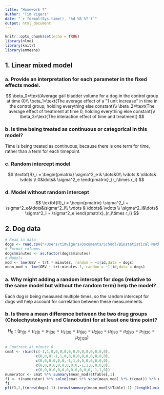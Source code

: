 ```yaml
---
title: "Homework 7"
author: "Tim Vigers"
date: "`r format(Sys.time(), '%d %B %Y')`"
output: html_document
---
```


```r
knitr::opts_chunk$set(echo = TRUE)
library(nlme)
library(knitr)
library(emmeans)
```

## 1. Linear mixed model

### a. Provide an interpretation for each parameter in the fixed effects model.

$$
\beta_0=\text{Average gall bladder volume for a dog in the control group at time 0}\\
\beta_1=\text{The average effect of a "1 unit increase" in time in the control group, holding everything else constant}\\
\beta_2=\text{The average effect of treatment at time 0, holding everything else constant}\\
\beta_3=\text{The interaction effect of time and treatment}
$$

### b. Is time being treated as continuous or categorical in this model?

Time is being treated as continuous, because there is one term for time, rather than a term for each timepoint. 

### c. Random intercept model
$$
\textbf{R}_i = \begin{pmatrix}
\sigma^2_e & \dots&0\\
\vdots & \ddots& \vdots \\
0&\dots& \sigma^2_e
\end{pmatrix}_{r_i\times r_i}
$$

### d. Model without random intercept
$$
\textbf{R}_i = \begin{pmatrix}
\sigma^2_I + \sigma^2_e&\dots&\sigma^2_I\\
\vdots & \ddots& \vdots \\
\sigma^2_I&\dots& \sigma^2_I + \sigma^2_e
\end{pmatrix}_{r_i\times r_i}
$$

## 2. Dog data

```r
# Read in data
dogs <- read.csv("/Users/timvigers/Documents/School/Biostatistical Methods 2/Homeworks/Homework 7/dogdata_long.csv")
# Format columns
dogs$minutes <- as.factor(dogs$minutes)
# Models
mod <- lme(GBV ~ trt * minutes, random = ~1|id,data = dogs)
mean_mod <- lme(GBV ~ trt:minutes-1, random = ~1|id,data = dogs)
```

### a. Why might adding a random intercept for dogs (relative to the same model but without the random term) help the model?

Each dog is being measured multiple times, so the random intercept for dogs will help account for correlation between these measurements. 

### b. Is there a mean difference between the two drug groups (Cholechystokynin and Clanobutin) for at least one time point?

$$
H_0:(\mu_{1|0}=\mu_{2|0}=\mu_{1|30}=\mu_{2|30}=\mu_{1|60}=\mu_{2|60}=\mu_{1|90}=\mu_{2|90}=\mu_{1|120}=\mu_{2|120})
$$

```r
# Contrast at minute 0
cmat <- rbind(c(-1,1,0,0,0,0,0,0,0,0,0,0,0,0,0),
              c(0,0,0,-1,1,0,0,0,0,0,0,0,0,0,0),
              c(0,0,0,0,0,0,-1,1,0,0,0,0,0,0,0),
              c(0,0,0,0,0,0,0,0,0,-1,1,0,0,0,0),
              c(0,0,0,0,0,0,0,0,0,0,0,0,-1,1,0))
numerator <- cmat %*% summary(mean_mod)$tTable[,1]
f1 <- t(numerator) %*% solve(cmat %*% vcov(mean_mod) %*% t(cmat)) %*% numerator
f1
pf(f1,1,((nrow(dogs)-1)-(nrow(summary(mean_mod)$tTable)-1)-(length(unique(dogs$id))-1)),lower.tail=FALSE) # Lecture 17 pg. 35
```